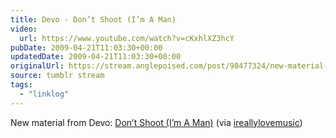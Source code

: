 ```yaml
---
title: Devo - Don’t Shoot (I’m A Man)
video:
  url: https://www.youtube.com/watch?v=cKxhlXZ3hcY
pubDate: 2009-04-21T11:03:30+00:00
updatedDate: 2009-04-21T11:03:30+00:00
originalUrl: https://stream.anglepoised.com/post/98477324/new-material-from-devo-dont-shoot-im-a-man
source: tumblr stream
tags:
  - "linklog"
---
```


New material from Devo: [Don&rsquo;t Shoot (I&rsquo;m A Man)][1] (via [ireallylovemusic][2])

[1]: https://www.youtube.com/watch?v=cKxhlXZ3hcY
[2]: http://ireallylovemusic.co.uk/blog/?p=1175
